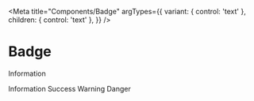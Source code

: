 
<Meta
  title="Components/Badge"
  argTypes={{
    variant: { control: 'text' },
    children: { control: 'text' },
  }}
/>

# Badge

<span class="badge info">Information</span>

<Canvas>
  <span class="badge info">Information</span>
  <span class="badge success">Success</span>
  <span class="badge warning">Warning</span>
  <span class="badge danger">Danger</span>
</Canvas>
